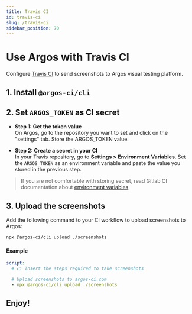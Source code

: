 ```yaml
---
title: Travis CI
id: travis-ci
slug: /travis-ci
sidebar_position: 70
---
```



# Use Argos with Travis CI

Configure [Travis CI](https://www.travis-ci.com/) to send screenshots to Argos visual testing platform.

## 1. Install `@argos-ci/cli`

<InstallCliCommand />

## 2. Set `ARGOS_TOKEN` as CI secret

<WhyArgosToken />

- **Step 1: Get the token value**<br/>
  On Argos, go to the repository you want to set and click on the "settings" tab. Store the ARGOS_TOKEN value.

- **Step 2: Create a secret in your CI**<br/>
  In your Travis repository, go to **Settings > Environment Variables**. Set the `ARGOS_TOKEN` as an environment variable and paste the value you stored in the previous step.

> If you are not comfortable with storing secret, read Gitlab CI documentation about [environment variables](https://docs.travis-ci.com/user/environment-variables/#defining-variables-in-repository-settings).

## 3. Upload the screenshots

Add the following command to your CI workflow to upload screenshots to Argos:

```sh
npx @argos-ci/cli upload ./screenshots
```

#### Example

```yml title=".travis.yml"
script:
  # 👉 Insert the steps required to take screenshots

  # Upload screenshots to argos-ci.com
  - npx @argos-ci/cli upload ./screenshots
```

<RepositoryExampleLink />

## Enjoy!

<Enjoy />
